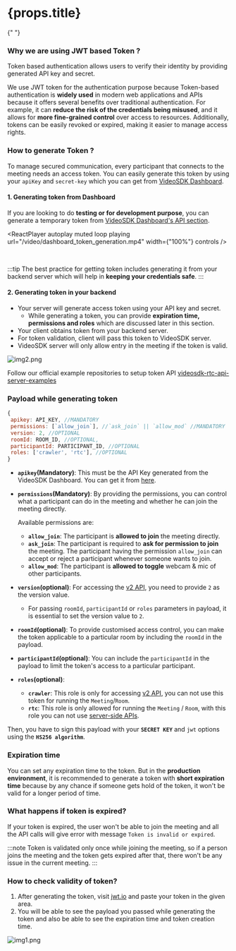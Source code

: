 <h1> {props.title} </h1>{" "}

### Why we are using JWT based Token ?

Token based authentication allows users to verify their identity by providing generated API key and secret.

We use JWT token for the authentication purpose because Token-based authentication is **widely used** in modern web applications and APIs because it offers several benefits over traditional authentication. For example, it can **reduce the risk of the credentials being misused**, and it allows for **more fine-grained control** over access to resources. Additionally, tokens can be easily revoked or expired, making it easier to manage access rights.

### How to generate Token ?

To manage secured communication, every participant that connects to the meeting needs an access token. You can easily generate this token by using your `apiKey` and `secret-key` which you can get from [VideoSDK Dashboard](https://app.videosdk.live/api-keys).

#### 1. Generating token from Dashboard

If you are looking to do **testing or for development purpose**, you can generate a temporary token from [VideoSDK Dashboard's API section](https://app.videosdk.live/api-keys).


<ReactPlayer
  autoplay
  muted
  loop
  playing
  url="/video/dashboard_token_generation.mp4"
  width={"100%"}
  controls
/>

<br />

:::tip
The best practice for getting token includes generating it from your backend server which will help in **keeping your credentials safe**.
:::

#### 2. Generating token in your backend

- Your server will generate access token using your API key and secret.
  - While generating a token, you can provide **expiration time, permissions and roles** which are discussed later in this section.
- Your client obtains token from your backend server.
- For token validation, client will pass this token to VideoSDK server.
- VideoSDK server will only allow entry in the meeting if the token is valid.

![img2.png](../../static/img/authentication-and-token.png)


<GenerateToken />

Follow our official example repositories to setup token API [videosdk-rtc-api-server-examples](https://github.com/videosdk-live/videosdk-rtc-api-server-examples)

### Payload while generating token

```js
{
 apikey: API_KEY, //MANDATORY
 permissions: [`allow_join`], //`ask_join` || `allow_mod` //MANDATORY
 version: 2, //OPTIONAL
 roomId: ROOM_ID, //OPTIONAL,
 participantId: PARTICIPANT_ID, //OPTIONAL
 roles: ['crawler', 'rtc'], //OPTIONAL
}
```

- **`apikey`(Mandatory)**: This must be the API Key generated from the VideoSDK Dashboard. You can get it from [here](https://app.videosdk.live/api-keys).

- **`permissions`(Mandatory)**: By providing the permissions, you can control what a participant can do in the meeting and whether he can join the meeting directly.

  Available permissions are:

  - **`allow_join`**: The participant is **allowed to join** the meeting directly.
  - **`ask_join`**: The participant is required to **ask for permission to join** the meeting. The participant having the permission `allow_join` can accept or reject a participant whenever someone wants to join.
  - **`allow_mod`**: The participant is **allowed to toggle** webcam & mic of other participants.

- **`version`(optional)**: For accessing the [v2 API](/api-reference/realtime-communication/intro), you need to provide `2` as the version value.

  - For passing `roomId`, `participantId` or `roles` parameters in payload, it is essential to set the version value to `2`.

- **`roomId`(optional)**: To provide customised access control, you can make the token applicable to a particular room by including the `roomId` in the payload.

- **`participantId`(optional)**: You can include the `participantId` in the payload to limit the token's access to a particular participant.

- **`roles`(optional)**:

  - **`crawler`**: This role is only for accessing [v2 API](/api-reference/realtime-communication/intro), you can not use this token for running the `Meeting`/`Room`.
  - **`rtc`**: This role is only allowed for running the `Meeting` / `Room`, with this role you can not use [server-side APIs](/api-reference/realtime-communication/intro).

Then, you have to sign this payload with your **`SECRET KEY`** and `jwt` options using the **`HS256 algorithm`**.

### Expiration time

You can set any expiration time to the token. But in the **production environment**, it is recommended to generate a token with **short expiration time** because by any chance if someone gets hold of the token, it won't be valid for a longer period of time.

### What happens if token is expired?

If your token is expired, the user won't be able to join the meeting and all the API calls will give error with message `Token is invalid or expired`.

:::note
Token is validated only once while joining the meeting, so if a person joins the meeting and the token gets expired after that, there won't be any issue in the current meeting.
:::

### How to check validity of token?

1. After generating the token, visit [jwt.io](https://jwt.io) and paste your token in the given area.
2. You will be able to see the payload you passed while generating the token and also be able to see the expiration time and token creation time.

![img1.png](../../static/img/validate-token.png)
